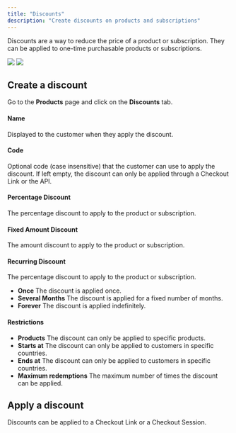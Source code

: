 ```yaml
---
title: "Discounts"
description: "Create discounts on products and subscriptions"
---
```


Discounts are a way to reduce the price of a product or subscription. They can be applied to one-time purchasable products or subscriptions.

<img
  className="block dark:hidden"
  src="/assets/features/discounts/create.light.png"
/>
<img
  className="hidden dark:block"
  src="/assets/features/discounts/create.dark.png"
/>

## Create a discount

Go to the **Products** page and click on the **Discounts** tab.

#### Name

Displayed to the customer when they apply the discount.

#### Code

Optional code (case insensitive) that the customer can use to apply the discount. If left empty, the discount can only be applied through a Checkout Link or the API.

#### Percentage Discount

The percentage discount to apply to the product or subscription.

#### Fixed Amount Discount

The amount discount to apply to the product or subscription.

#### Recurring Discount

The percentage discount to apply to the product or subscription.

- **Once** The discount is applied once.
- **Several Months** The discount is applied for a fixed number of months.
- **Forever** The discount is applied indefinitely.

#### Restrictions

- **Products** The discount can only be applied to specific products.
- **Starts at** The discount can only be applied to customers in specific countries.
- **Ends at** The discount can only be applied to customers in specific countries.
- **Maximum redemptions** The maximum number of times the discount can be applied.

## Apply a discount

Discounts can be applied to a Checkout Link or a Checkout Session.
